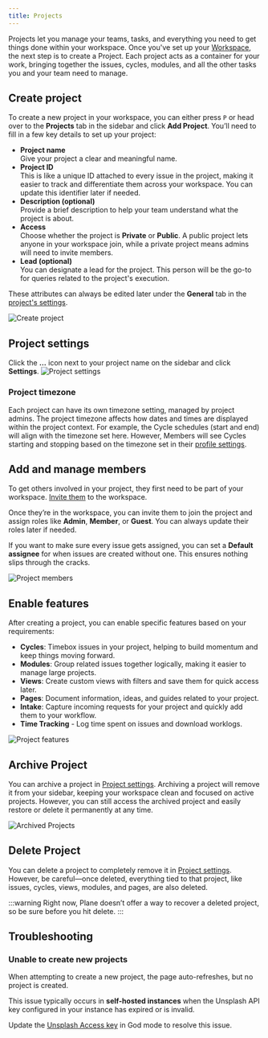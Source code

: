 ```yaml
---
title: Projects
---
```


Projects let you manage your teams, tasks, and everything you need to get things done within your workspace. Once you've set up your [Workspace](/core-concepts/workspaces/overview.mdx), the next step is to create a Project. Each project acts as a container for your work, bringing together the issues, cycles, modules, and all the other tasks you and your team need to manage.

## Create project

To create a new project in your workspace, you can either press `P` or head over to the **Projects** tab in the sidebar and click **Add Project**. You’ll need to fill in a few key details to set up your project:

- **Project name**  
Give your project a clear and meaningful name.
- **Project ID**  
This is like a unique ID attached to every issue in the project, making it easier to track and differentiate them across your workspace. You can update this identifier later if needed.
- **Description (optional)**  
Provide a brief description to help your team understand what the project is about.
- **Access**  
Choose whether the project is **Private** or **Public**. A public project lets anyone in your workspace join, while a private project means admins will need to invite members.
- **Lead (optional)**  
You can designate a lead for the project. This person will be the go-to for queries related to the project's execution.

These attributes can always be edited later under the **General** tab in the [project's settings](#project-settings).

![Create project](https://media.docs.plane.so/projects/create-project.webp#center)

## Project settings
Click the **…** icon next to your project name on the sidebar and click **Settings**. 
![Project settings](https://media.docs.plane.so/projects/project-settings.webp#center)

### Project timezone
Each project can have its own timezone setting, managed by project admins. The project timezone affects how dates and times are displayed within the project context. For example, the Cycle schedules (start and end) will align with the timezone set here. However, Members will see Cycles starting and stopping based on the timezone set in their [profile settings](/core-concepts/account/settings#timezone-and-language).

## Add and manage members

To get others involved in your project, they first need to be part of your workspace. [Invite them](/core-concepts/workspaces/members#add-member) to the workspace. 

Once they’re in the workspace, you can invite them to join the project and assign roles like **Admin**, **Member**, or **Guest**. You can always update their roles later if needed. 

If you want to make sure every issue gets assigned, you can set a **Default assignee** for when issues are created without one. This ensures nothing slips through the cracks.

![Project members](https://media.docs.plane.so/projects/project-members.webp#center)

## Enable features

After creating a project, you can enable specific features based on your requirements:

- **Cycles**: Timebox issues in your project, helping to build momentum and keep things moving forward.
- **Modules**: Group related issues together logically, making it easier to manage large projects.
- **Views**: Create custom views with filters and save them for quick access later.
- **Pages**: Document information, ideas, and guides related to your project.
- **Intake**: Capture incoming requests for your project and quickly add them to your workflow.
- **Time Tracking** - Log time spent on issues and download worklogs.

![Project features](https://media.docs.plane.so/projects/project-features.webp#center)


## Archive Project

You can archive a project in [Project settings](/core-concepts/projects/overview#project-settings). Archiving a project will remove it from your sidebar, keeping your workspace clean and focused on active projects. However, you can still access the archived project and easily restore or delete it permanently at any time. 

![Archived Projects](https://media.docs.plane.so/projects/archived-projects.webp#center)

## Delete Project

You can delete a project to completely remove it in [Project settings](/core-concepts/projects/overview#project-settings). However, be careful—once deleted, everything tied to that project, like issues, cycles, views, modules, and pages, are also deleted.

:::warning
Right now, Plane doesn’t offer a way to recover a deleted project, so be sure before you hit delete.
:::

## Troubleshooting

### Unable to create new projects

When attempting to create a new project, the page auto-refreshes, but no project is created. 

This issue typically occurs in **self-hosted instances** when the Unsplash API key configured in your instance has expired or is invalid.

Update the [Unsplash Access key](https://developers.plane.so/self-hosting/govern/instance-admin#images-in-plane) in God mode to resolve this issue.

